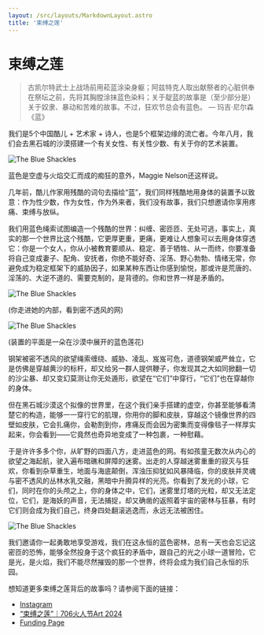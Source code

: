 ```yaml
---
layout: /src/layouts/MarkdownLayout.astro
title: '束缚之莲'
---
```


# 束缚之莲

> 古凯尔特武士上战场前用菘蓝涂染身躯；阿兹特克人取出献祭者的心脏供奉在祭坛之前，先将其胸膛涂抹蓝色染料；关于靛蓝的故事是（至少部分是）关于奴隶、暴动和苦难的故事。不过，狂欢节总会有蓝色。 –– 玛吉·尼尔森 《蓝》

我们是5个中国酷儿 + 艺术家 + 诗人，也是5个框架边缘的流亡者。今年八月，我们会去黑石城的沙漠搭建一个有关女性、有关性少数、有关于你的艺术装置。

<img src={pic1.src} alt="The Blue Shackles" class="w-4/5 mx-auto" />

蓝色是空虚与火焰交汇而成的痴狂的意外，Maggie Nelson还这样说。

几年前，酷儿作家用残酷的词句去描绘“蓝”，我们同样残酷地用身体的装置予以致意：作为性少数，作为女性，作为外来者，我们没有故事，我们只想邀请你享用疼痛、束缚与放纵。

我们用蓝色绳索试图编造一个残酷的世界：纠缠、密匝匝、无处可逃，事实上，真实的那一个世界比这个残酷，它更厚更重，更痛，更难让人想象可以去用身体穿透它：你是一个女人，你从小被教育要顺从、稳定、善于牺牲、从一而终，你要准备将自己变成妻子、配角、安抚者，你绝不能好奇、淫荡、野心勃勃、情绪无常，你避免成为稳定框架下的威胁因子，如果某种东西让你感到愉悦，那或许是荒唐的、淫荡的、大逆不道的、需要克制的，是背德的。你和世界一样是矛盾的。

<img src={pic3.src} alt="The Blue Shackles" class="w-4/5 mx-auto" />

<p class="image-caption">(你走进她的内部，看到密不透风的网)</p>

<img src={pic4.src} alt="The Blue Shackles" class="w-4/5 mx-auto" />

<p class="image-caption">(装置的平面是一朵在沙漠中展开的蓝色莲花)</p>

钢架被密不透风的欲望绳索缠绕、威胁、凌乱、岌岌可危，道德钢架威严耸立，它是仿佛是穿越黄沙的标杆，却又给另一群人提供鞭子，你发现其之大如同掀翻一切的沙尘暴、却又变幻莫测让你无处遁形，欲望在“它们”中穿行，“它们”也在穿越你的身体。

但在黑石城沙漠这个拟像的世界里，在这个我们亲手搭建的虚空，你甚至能够看清楚它的构造，能够一一穿行它的肌理，你用你的脚和皮肤，穿越这个镜像世界的四壁如皮肤，它会扎痛你，会勒割到你，疼痛反而会因为密集而变得像毯子一样厚实起来，你会看到——它竟然也奇异地变成了一种包裹，一种慰藉。

于是许许多多个你，从旷野的四面八方，走进蓝色的网。有如孩童无数次从内心的欲望之海起航，驶入遍布暗礁和屏障的迷雾。出走的人穿越迷雾重重的寂灭与狂欢，你看到杂草重生，地面与海底颠倒，浑浊压抑犹如风暴降临，你的皮肤并灵魂与密不透风的丛林水乳交融，黑暗中升腾异样的光亮。你看到了发光的小球，它们，同时在你的头颅之上，你的身体之中，它们，迷雾里灯塔的光粒，却又无法定位，它们，是海妖的声音，无法捕捉，却又确凿的返照着宇宙的密林与狂暴，有时它们则会成为我们自己，终身四处翻滚逃逸而，永远无法被困住。

<img src={pic2.src} alt="The Blue Shackles" class="w-4/5 mx-auto" />

我们邀请你一起勇敢地享受游戏，我们在这永恒的蓝色密林，总有一天也会忘记这密匝的恐怖，能够全然投身于这个疯狂的矛盾中，跟自己的光之小球一道冒险，它是光，是火焰，我们不能尽然摧毁的那一个世界，终将会成为我们自己永恒的乐园。

想知道更多束缚之莲背后的故事吗？请参阅下面的链接：

- [Instagram](https://www.instagram.com/blueshackles)
- [“束缚之莲”｜706火人节Art 2024](https://mp.weixin.qq.com/s/KoQemcCT9xruRtFmInZBGg)
- [Funding Page](https://givebutter.com/blueshackles)
